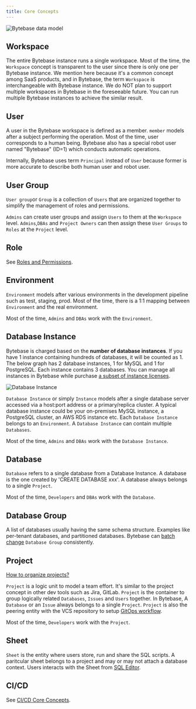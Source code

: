 ```yaml
---
title: Core Concepts
---
```


![Bytebase data model](/content/docs/core-concepts/data-model-v2.webp)

## Workspace

The entire Bytebase instance runs a single workspace. Most of the time, the `Workspace` concept is transparent to the user since there is only one per Bytebase instance. We mention here because it's a common concept among SaaS products, and in Bytebase, the term `Workspace` is interchangeable with Bytebase instance. We do NOT plan to support multiple workspaces in Bytebase in the foreseeable future. You can run multiple Bytebase instances to achieve the similar result.

## User

A user in the Bytebase workspace is defined as a member. `member` models after a subject performing the operation. Most of the time, user corresponds to a human being. Bytebase also has a special robot user named "Bytebase" (ID=1) which conducts automatic operations.

Internally, Bytebase uses term `Principal` instead of `User` because former is more accurate to describe both human user and robot user.

## User Group

`User group`or `Group` is a collection of `Users` that are organized together to simplify the management of roles and permissions.

`Admins` can create user groups and assign `Users` to them at the `Workspace` level. `Admins`,`DBAs` and `Project Owners` can then assign these `User Groups` to `Roles` at the `Project` level.

## Role

See [Roles and Permissions](/concepts/roles-and-permissions).

## Environment

`Environment` models after various environments in the development pipeline such as test, staging, prod. Most of the time, there is a 1:1 mapping between `Environment` and the real environment.

Most of the time, `Admins` and `DBAs` work with the `Environment`.

## Database Instance

<Note>

Bytebase is charged based on the **number of database instances**. If you have 1 instance containing hundreds of
databases, it will be counted as 1. The below graph has 2 database instances, 1 for MySQL and 1 for PostgreSQL. Each instance contains 3 databases. You can manage all instances in Bytebase while purchase [a subset of instance licenses](/administration/license/).

</Note>

![Database Instance](/content/docs/core-concepts/db-instance-and-db.webp)

`Database Instance` or simply `Instance` models after a single database server accessed via a host:port address or a primary/replica cluster. A typical database instance could be your on-premises MySQL instance, a PostgreSQL cluster, an AWS RDS instance etc. Each `Database Instance` belongs to an `Environment`. A `Database Instance` can contain multiple `Databases`.

Most of the time, `Admins` and `DBAs` work with the `Database Instance`.

## Database

`Database` refers to a single database from a Database Instance. A database is the one created by 'CREATE DATABASE xxx'. A database always belongs to a single `Project`.

Most of the time, `Developers` and `DBAs` work with the `Database`.

## Database Group

A list of databases usually having the same schema structure. Examples like per-tenant databases, and partitioned databases. Bytebase can [batch change](/change-database/batch-change) `Database Group` consistently.

## Project

<Tip>

[How to organize projects?](/onboarding/organize-projects)

</Tip>

`Project` is a logic unit to model a team effort. It's similar to the project concept in other dev tools such as Jira, GitLab. `Project` is the container to group logically related `Databases`, `Issues` and `Users` together. In Bytebase, A `Database` or an `Issue` always belongs to a single `Project`. `Project` is also the peering entity with the VCS repository to setup [GitOps workflow](/vcs-integration/overview).

Most of the time, `Developers` work with the `Project`.

## Sheet

`Sheet` is the entity where users store, run and share the SQL scripts. A paritcular sheet belongs
to a project and may or may not attach a database context. Users interacts with the Sheet from
[SQL Editor](/sql-editor/manage-sql-scripts).

## CI/CD

See [CI/CD Core Concepts](/change-database/change-workflow/#core-concepts).
